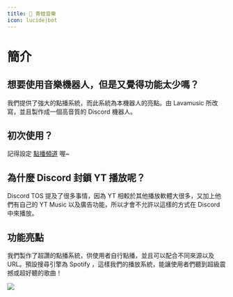 ```yaml
---
title: 🐸 青蛙音樂
icon: lucide|bot
---
```

# 簡介

## 想要使用音樂機器人，但是又覺得功能太少嗎？
我們提供了強大的點播系統，而此系統為本機器人的亮點。由 Lavamusic 所改寫，並且製作成一個高音質的 Discord 機器人。

## 初次使用？
記得設定 [點播頻道](/docs/frogmusic/quicksetup/setup) 喔~

## 為什麼 Discord 封鎖 YT 播放呢？
Discord TOS 提及了很多事情，因為 YT 相較於其他播放軟體大很多，又加上他們有自己的 YT Music 以及廣告功能，所以才會不允許以這樣的方式在 Discord 中來播放。

## 功能亮點
我們製作了超讚的點播系統，供使用者自行點播，並且可以配合不同來源以及 URL。預設搜尋引擎為 Spotify ，這樣我們的播放系統，能讓使用者們聽到超級震撼或超好聽的歌曲！

![](/docs/frogmusic/use.png)